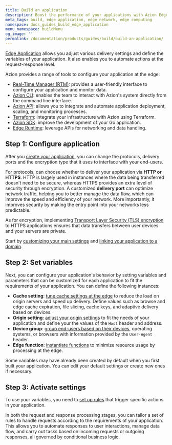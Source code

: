 ```yaml
---
title: Build an application
description: Boost the performance of your applications with Azion Edge Application.
meta_tags: build, edge application, edge network, edge computing
namespace: docs_guides_build_edge_application
menu_namespace: buildMenu
og_image: ''
permalink: /documentation/products/guides/build/build-an-application/
---
```


[Edge Application](/en/documentation/products/edge-application/) allows you adjust various delivery settings and define the variables of your application. It also enables you to automate actions at the request-response level. 

Azion provides a range of tools to configure your application at the edge: 

- [Real-Time Manager (RTM)](https://manager.azion.com): provides a user-friendly interface to configure your application and monitor data.
- [Azion CLI](/en/documentation/products/build/develop-with-azion/cli/): enables the team to interact with Azion's system directly from the command line interface.
- [Azion API](https://api.azion.com): allows you to integrate and automate application deployment, scaling, and monitoring processes.
- [Terraform](/en/documentation/products/terraform-provider/): integrate your infrastructure with Azion using Terraform.
- [Azion SDK](/en/documentation/devtools/sdk/go/): improve the development of your Go application.
- [Edge Runtime](/en/documentation/products/edge-application/edge-functions/runtime/overview/): leverage APIs for networking and data handling.

## Step 1: Configure application

After you [create your application](/en/documentation/products/start-with-a-template/), you can change the protocols, delivery ports and the encryption type that it uses to interface with your end-users. 

For protocols, can choose whether to deliver your application via **HTTP or HTTPS**. HTTP is largely used in instances where the data being transferred doesn't need to be secure, whereas HTTPS provides an extra level of security through encryption. A customized **delivery port** can optimize network traffic, helping you to better manage the data flow, which can improve the speed and efficiency of your network. More importantly, it improves security by making the entry point into your networks less predictable.

As for encryption, implementing [Transport Layer Security (TLS) encryption](/en/documentation/products/guides/create-a-digital-certificate/) to HTTPS applications ensures that data transfers between user devices and your servers are private.

Start by [customizing your main settings](/en/documentation/products/guides/build/configure-main-settings/) and [linking your application to a domain](/en/documentation/products/guides/configure-a-domain/).

## Step 2: Set variables

Next, you can configure your application's behavior by setting variables and parameters that can be customized for each application to fit the requirements of your application. You can define the following instances:

- **Cache setting**: [tune cache settings at the edge](/en/documentation/products/guides/build/tune-cache-settings/) to reduce the load on origin servers and speed up delivery. Define values such as browse and edge cache expiration, file slicing, cache keys, and adaptive delivery based on devices.
- **Origin setting**: [adjust your origin settings](/en/documentation/products/guides/build/work-with-origins/) to fit the needs of your application and define your the values of the `Host` header and address. 
- **Device group**: [group end-users based on their devices](/en/documentation/products/guides/build/create-device-groups/), operating systems, or browsers with information provided by the `User-Agent` header.
- **Edge function**: [instantiate functions](/en/documentation/products/guides/build/instantiate-edge-functions/) to minimize resource usage by processing at the edge.

Some variables may have already been created by default when you first built your application. You can edit your default settings or create new ones if necessary.

## Step 3: Activate settings

To use your variables, you need to [set up rules](/en/documentation/products/guides/build/work-with-rules-engine/) that trigger specific actions in your application. 

In both the request and response processing stages, you can tailor a set of rules to handle requests according to the requirements of your application. This allows you to automate responses to user interactions, manage data flow, and carry out tasks based on incoming requests or outgoing responses, all governed by conditional business logic.
